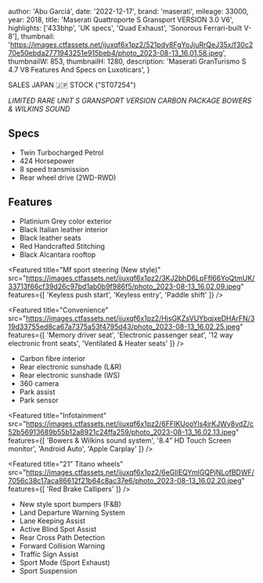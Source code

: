 
  author: 'Abu Garciá',
  date: '2022-12-17',
  brand: 'maserati',
  mileage: 33000,
  year: 2018,
  title: 'Maserati Quattroporte S Gransport VERSION 3.0 V6',
  highlights: ['433bhp', 'UK specs', 'Quad Exhaust', 'Sonorous Ferrari-built V-8'],
  thumbnail: 'https://images.ctfassets.net/ijuxqf6x1pz2/521pdy8FgYoJjuRrQeJ35x/f30c270e50ebda2771943251e915beb4/photo_2023-08-13_16.01.58.jpeg',
  thumbnailW: 853,
  thumbnailH: 1280,
  description:
    'Maserati GranTurismo S 4.7 V8 Features And Specs on Luxoticars',
}


SALES 
JAPAN 🇯🇵 STOCK
("ST07254")

*LIMITED RARE UNIT*
*S GRANSPORT VERSION*
*CARBON PACKAGE*
*BOWERS & WILKINS SOUND*

## Specs
- Twin Turbocharged Petrol
- 424 Horsepower 
- 8 speed transmission 
- Rear wheel drive (2WD-RWD)

## Features
- Platinium Grey color exterior
- Black Italian leather interior 
- Black leather seats 
- Red Handcrafted Stitching
- Black Alcantara rooftop 

<Featured
  title="Mf sport steering (New style)"
  src="https://images.ctfassets.net/ijuxqf6x1pz2/3KJ2bhD6LpFfI66YoQtmUK/33713f66cf39d26c97bd1ab0b9f986f5/photo_2023-08-13_16.02.09.jpeg"
  features={[
    'Keyless push start',
    'Keyless entry',
    'Paddle shift'
  ]}
/>

<Featured
  title="Convenience"
  src="https://images.ctfassets.net/ijuxqf6x1pz2/HjsGKZsVUYbqjxeDHArFN/319d33755ed8ca67a7375a53f4795d43/photo_2023-08-13_16.02.25.jpeg"
  features={[
    'Memory driver seat',
    'Electronic passenger seat',
    '12 way electronic front seats',
    'Ventilated & Heater seats'
  ]}
/>

- Carbon fibre interior
- Rear electronic sunshade (L&R)
- Rear electronic sunshade (WS)
- 360 camera 
- Park assist
- Park sensor

<Featured
  title="Infotainment"
  src="https://images.ctfassets.net/ijuxqf6x1pz2/6FFIKUooYls4irKJWy8vdZ/c52b56913689b55b12a8921c24ffa259/photo_2023-08-13_16.02.13.jpeg"
  features={[
    'Bowers & Wilkins sound system',
    '8.4” HD Touch Screen monitor',
    'Android Auto',
    'Apple Carplay'
  ]}
/>

<Featured
  title="21” Titano wheels"
  src="https://images.ctfassets.net/ijuxqf6x1pz2/6eGIlEQYmlGQPjNLofBDWF/7056c38c17aca86612f21b64c8ac37e6/photo_2023-08-13_16.02.20.jpeg"
  features={[
    'Red Brake Callipers'
  ]}
/>

- New style sport bumpers (F&B) 
- Land Departure Warning System
- Lane Keeping Assist
- Active Blind Spot Assist
- Rear Cross Path Detection 
- Forward Collision Warning
- Traffic Sign Assist
- Sport Mode (Sport Exhaust)
- Sport Suspension
